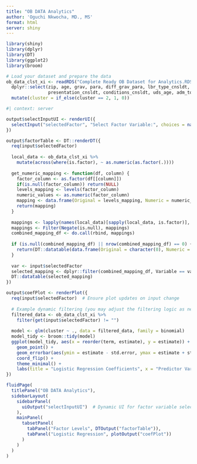 ```yaml
---
title: "OB DATA Analytics"
author: 'Oguchi Nkwocha, MD., MS'
format: html
server: shiny
---
```


```r
library(shiny)
library(dplyr)
library(DT)
library(ggplot2)
library(broom)

# Load your dataset and prepare the data
ob_data_clst_xi <- readRDS("Complete Ready OB Dataset for Analytics.RDS") %>%
  dplyr::select(zip, age, grav, para, diff_grav_para, lbr_type_cnsldt, membrane_rupture, intrapartal_conditions, 
                presentation_cnsldt, conditions_cnsldt, uds_age, adm_to_del_tm_cat, hghRsk, cluster) %>%
  mutate(cluster = if_else(cluster == 2, 1, 0))
```

```r
#| context: server

output$selectInputUI <- renderUI({
  selectInput("selectedFactor", "Select Factor Variable:", choices = names(ob_data_clst_xi)[sapply(ob_data_clst_xi, is.factor)])
})

output$factorTable <- DT::renderDT({
  req(input$selectedFactor)
  
  local_data <- ob_data_clst_xi %>%
    mutate(across(where(is.factor), ~ as.numeric(as.factor(.))))
  
  get_numeric_mapping <- function(df, column) {
    factor_column <- as.factor(df[[column]])
    if(is.null(factor_column)) return(NULL)
    levels_mapping <- levels(factor_column)
    numeric_values <- as.numeric(factor_column)
    mapping <- data.frame(Original = levels_mapping, Numeric = numeric_values, Variable = column)
    return(mapping)
  }
  
  mappings <- lapply(names(local_data)[sapply(local_data, is.factor)], function(col) get_numeric_mapping(local_data, col))
  mappings <- Filter(Negate(is.null), mappings)
  combined_mapping_df <- do.call(rbind, mappings)
  
  if (is.null(combined_mapping_df) || nrow(combined_mapping_df) == 0) {
    return(DT::datatable(data.frame(Original = character(0), Numeric = integer(0), Variable = character(0))))
  }
  
  var <- input$selectedFactor
  selected_mapping <- dplyr::filter(combined_mapping_df, Variable == var)
  DT::datatable(selected_mapping)
})

output$coefPlot <- renderPlot({
  req(input$selectedFactor)  # Ensure plot updates on input change
  
  # Example dynamic filtering (you may adjust the filtering logic as needed)
  filtered_data <- ob_data_clst_xi %>%
    filter(get(input$selectedFactor) != "")
  
  model <- glm(cluster ~ ., data = filtered_data, family = binomial)
  model_tidy <- broom::tidy(model)
  ggplot(model_tidy, aes(x = reorder(term, estimate), y = estimate)) +
    geom_point() +
    geom_errorbar(aes(ymin = estimate - std.error, ymax = estimate + std.error)) +
    coord_flip() +
    theme_minimal() +
    labs(title = "Logistic Regression Coefficients", x = "Predictor Variables", y = "Coefficient Estimate")
})

```

```r
fluidPage(
  titlePanel("OB DATA Analytics"),
  sidebarLayout(
    sidebarPanel(
      uiOutput("selectInputUI")  # Dynamic UI for factor variable selection
    ),
    mainPanel(
      tabsetPanel(
        tabPanel("Factor Levels", DTOutput("factorTable")),
        tabPanel("Logistic Regression", plotOutput("coefPlot"))
      )
    )
  )
)

```

